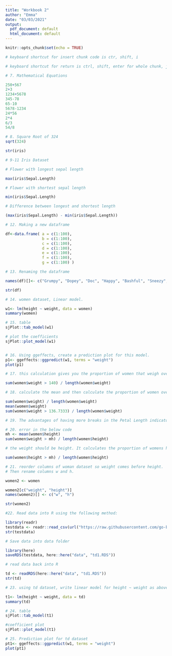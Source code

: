 ---
title: "Workbook 2"
author: "Emma"
date: "03/03/2021"
output:
  pdf_document: default
  html_document: default
---

```{r setup, include=FALSE}
knitr::opts_chunk$set(echo = TRUE)
```

```{r General Notes, include=FALSE}
# keyboard shortcut for insert chunk code is ctr, shift, i

# keyboard shortcut for return is ctrl, shift, enter for whole chunk, just ctrl enter for line. 
```

```{r 10 Mathematical Equations}
# 7. Mathematical Equations 

250+567
2+3
1234+5678
345-78
65-10
5678-1234
24*56
2*4
6/3
54/8

```

```{r square root}
# 8. Square Root of 324
sqrt(324)
```

```{r Iris Dataset}
str(iris)

# 9-11 Iris Dataset

# Flower with longest sepal length 

max(iris$Sepal.Length)

# Flower with shortest sepal length 

min(iris$Sepal.Length)

# Difference between longest and shortest length 

(max(iris$Sepal.Length) - min(iris$Sepal.Length))
```

```{r Data Frame}

# 12. Making a new dataframe

df<-data.frame( a = c(1:100),
                b = c(1:100), 
                c = c(1:100), 
                d = c(1:100), 
                e = c(1:100), 
                f = c(1:100), 
                g = c(1:100) )
```

```{r Renaming the Data Frame}
# 13. Renaming the dataframe

names(df)[]<- c("Grumpy", "Dopey", "Doc", "Happy", "Bashful", "Sneezy", "Sleepy")

str(df)
```

```{r questions 14-16}
# 14. women dataset, Linear model. 

w1<- lm(height ~ weight, data = women)
summary(women)

# 15. table
sjPlot::tab_model(w1)

# plot the coefficients 
sjPlot::plot_model(w1)


# 16. Using ggeffects, create a prediction plot for this model.
p1<- ggeffects::ggpredict(w1, terms = "weight")
plot(p1)

```

```{r #17}
# 17. this calculation gives you the proportion of women that weigh over 140llb. 

sum(women$weight > 140) / length(women$weight)
```
```{r #18}
# 18. calculate the mean and then calculate the proportion of women over that mean weight 

sum(women$weight) / length(women$weight)
mean(women$weight)
sum(women$weight > 136.7333) / length(women$weight) 

# 19. The advantages of having more breaks in the Petal Length indicator are that you can see more detail from the data. The distribution is more accurate when spread out over more breaks. However, in this case, the data has similar patterns in a condensed form, so the advantages of less breaks in this case are that the graph is simpler to read and see the patterns. 

```

```{r #20}
# 20. error in the below code
mh <- mean(women$height)
sum(women$weight > mh) / length(women$height)

# the weight should be height. It calculates the proportion of womens heights under the mean height for women. See below for corrected. 

sum(women$height > mh) / length(women$height)

```

```{r #21}
# 21. reorder columns of woman dataset so weight comes before height. 
# Then rename columns w and h.

women2 <- women

women2[c("weight", "height")]
names(women2)[] <- c("w", "h")

str(women2)

```

```{r #22}
#22. Read data into R using the following method:

library(readr)
testdata <- readr::read_csv(url("https://raw.githubusercontent.com/go-bayes/psych-447/main/data/testdata1.csv"))
str(testdata)

# Save data into data folder

library(here)
saveRDS(testdata, here::here("data", "td1.RDS"))

# read data back into R 

td <- readRDS(here::here("data", "td1.RDS"))
str(td)

```


```{r #23}
# 23. using td dataset, write linear model for height ~ weight as above 

t1<- lm(height ~ weight, data = td)
summary(td)

```

```{r}
# 24. table
sjPlot::tab_model(t1)
```

```{r}
#coefficient plot
sjPlot::plot_model(t1)
```

```{r}
# 25. Prediction plot for td dataset 
pt1<- ggeffects::ggpredict(w1, terms = "weight")
plot(pt1)
```

